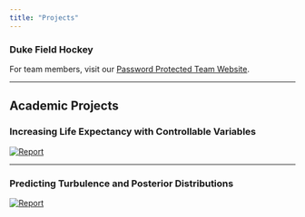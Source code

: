 ```yaml
---
title: "Projects"
---
```


### Duke Field Hockey

For team members, visit our [Password Protected Team Website](https://chasehmathis.github.io/duke-field-hockey-data/).

------------------------------------------------------------------------

## Academic Projects

### Increasing Life Expectancy with Controllable Variables

[![Report](images/STAReport1.png)](PDF_Files/STA325_LifeExp.pdf)

------------------------------------------------------------------------

### Predicting Turbulence and Posterior Distributions

[![Report](images/STAReport2.png)](PDF_Files/STA325_Turbulance.pdf)
